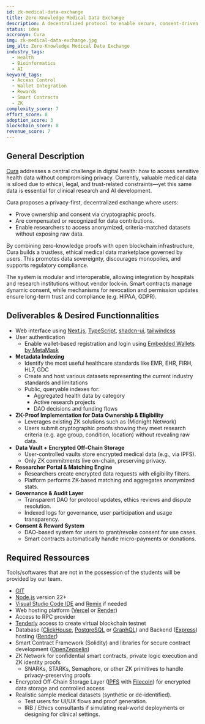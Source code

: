 ```yaml
---
id: zk-medical-data-exchange
title: Zero-Knowledge Medical Data Exchange
description: A decentralized protocol to enable secure, consent-driven sharing of anonymized medical data using zero-knowledge proofs.
status: idea
accronym: Cura
img: zk-medical-data-exchange.jpg
img_alt: Zero-Knowledge Medical Data Exchange
industry_tags:
  - Health
  - Bioinformatics
  - AI
keyword_tags:
  - Access Control
  - Wallet Integration
  - Rewards
  - Smart Contracts
  - ZK
complexity_score: 7
effort_score: 8
adoption_score: 3
blockchain_score: 8
revenue_score: 7
---
```


## General Description

[Cura](https://cura.monark.io) addresses a central challenge in digital health: how to access sensitive health data without compromising privacy. Currently, valuable medical data is siloed due to ethical, legal, and trust-related constraints—yet this same data is essential for clinical research and AI development.

Cura proposes a privacy-first, decentralized exchange where users:
- Prove ownership and consent via cryptographic proofs.
- Are compensated or recognized for data contributions.
- Enable researchers to access anonymized, criteria-matched datasets without exposing raw data.

By combining zero-knowledge proofs with open blockchain infrastructure, Cura builds a trustless, ethical medical data marketplace governed by users. This promotes data sovereignty, discourages monopolies, and supports regulatory compliance.

The system is modular and interoperable, allowing integration by hospitals and research institutions without vendor lock-in. Smart contracts manage dynamic consent, while mechanisms for revocation and permission updates ensure long-term trust and compliance (e.g. HIPAA, GDPR).

## Deliverables & Desired Functionnalities

- Web interface using [Next.js](http://next.js/), [TypeScript](https://www.typescriptlang.org), [shadcn-ui](https://ui.shadcn.com/), [tailwindcss](https://tailwindcss.com)
- User authentication
    - Enable wallet-based registration and login using [Embedded Wallets by MetaMask](https://metamask.io/developer/embedded-wallets)
- **Metadata Indexing**
    - Identify the most useful healthcare standards like EMR, EHR, FIRH, HL7, GDC
    - Create and host various datasets representing the current industry standards and limitations
    - Public, queryable indexes for:
        - Aggregated health data by category
        - Active research projects
        - DAO decisions and funding flows
- **ZK-Proof Implementation for Data Ownership & Eligibility**
    - Leverages existing ZK solutions such as (Midnight Network)
    - Users submit cryptographic proofs showing they meet research criteria (e.g. age group, condition, location) without revealing raw data.
- **Data Vault + Encrypted Off-Chain Storage**
    - User-controlled vaults store encrypted medical data (e.g., via IPFS).
    - Only ZK commitments live on-chain, preserving privacy.
- **Researcher Portal & Matching Engine**
    - Researchers create encrypted data requests with eligibility filters.
    - Platform performs ZK-based matching and aggregates anonymized stats.
- **Governance & Audit Layer**
    - Transparent DAO for protocol updates, ethics reviews and dispute resolution.
    - Indexed logs for governance, user participation and usage transparency.
- **Consent & Reward System**
    - DAO-based system for users to grant/revoke consent for use cases.
    - Smart contracts automatically handle micro-payments or donations.

## Required Ressources

Tools/softwares that are not in the possession of the students will be provided by our team.

- [GIT](https://git-scm.com/)
- [Node.js](https://nodejs.org/) version 22+
- [Visual Studio Code IDE](https://code.visualstudio.com/) and [Remix](https://remix-project.org/) if needed
- Web hosting platform ([Vercel](https://vercel.com/) or [Render](https://render.com/))
- Access to RPC provider
- [Tenderly](https://tenderly.co/) access to create virtual blockchain testnet
- Database ([ClickHouse](https://clickhouse.com/), [PostgreSQL](https://www.postgresql.org/) or [GraphQL](https://graphql.org/)) and Backend ([Express](https://expressjs.com/)) hosting ([Render](https://render.com/))
- Smart Contract Framework (Solidity) and libraries for secure contract development ([OpenZeppelin](https://www.openzeppelin.com/))
- ZK Network for confidential smart contracts, private logic execution and ZK identity proofs
    - SNARKs, STARKs, Semaphore, or other ZK primitives to handle privacy-preserving proofs
- Encrypted Off-Chain Storage Layer ([IPFS](https://ipfs.tech/) with [Filecoin](https://filecoin.io/)) for encrypted data storage and controlled access
- Realistic sample medical datasets (synthetic or de-identified).
    - Test users for UI/UX flows and proof generation.
    - IRB / Ethics consultants if simulating real-world deployments or designing for clinical settings.
